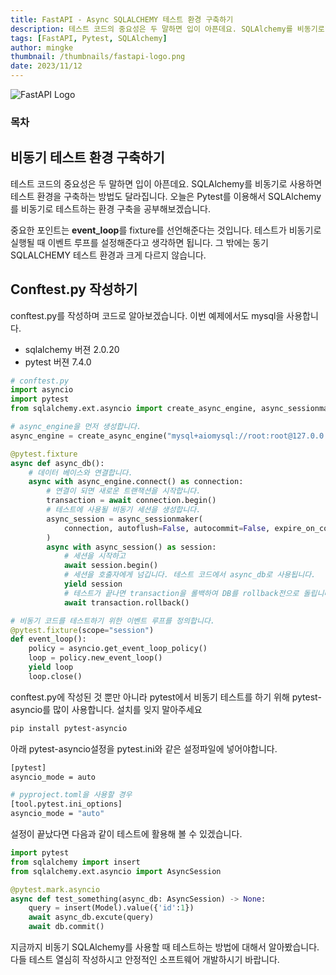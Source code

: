 ```yaml
---
title: FastAPI - Async SQLALCHEMY 테스트 환경 구축하기
description: 테스트 코드의 중요성은 두 말하면 입이 아픈데요. SQLAlchemy를 비동기로 사용하면 테스트 환경을 구축하는 방법도 달라집니다. 오늘은 Pytest를 이용해서 SQLAlchemy를 비동기로 테스트하는 환경 구축을 공부해보겠습니다.
tags: [FastAPI, Pytest, SQLAlchemy]
author: mingke
thumbnail: /thumbnails/fastapi-logo.png
date: 2023/11/12
---
```


<Image src="/thumbnails/fastapi-logo.png" alt="FastAPI Logo" />

### 목차

## 비동기 테스트 환경 구축하기

테스트 코드의 중요성은 두 말하면 입이 아픈데요. SQLAlchemy를 비동기로 사용하면 테스트 환경을 구축하는 방법도 달라집니다. 오늘은 Pytest를 이용해서 SQLAlchemy를 비동기로 테스트하는 환경 구축을 공부해보겠습니다.

중요한 포인트는 **event_loop**를 fixture를 선언해준다는 것입니다. 테스트가 비동기로 실행될 때 이벤트 루프를 설정해준다고 생각하면 됩니다. 그 밖에는 동기 SQLALCHEMY 테스트 환경과 크게 다르지 않습니다.

## Conftest.py 작성하기

conftest.py를 작성하며 코드로 알아보겠습니다. 이번 예제에서도 mysql을 사용합니다.

- sqlalchemy 버젼 2.0.20
- pytest 버젼 7.4.0

```python
# conftest.py
import asyncio
import pytest
from sqlalchemy.ext.asyncio import create_async_engine, async_sessionmaker

# async_engine을 먼저 생성합니다.
async_engine = create_async_engine("mysql+aiomysql://root:root@127.0.0.1:3306/tests")

@pytest.fixture
async def async_db():
    # 데이터 베이스와 연결합니다.
    async with async_engine.connect() as connection:
        # 연결이 되면 새로운 트랜잭션을 시작합니다.
        transaction = await connection.begin()
        # 테스트에 사용될 비동기 세션을 생성합니다.
        async_session = async_sessionmaker(
            connection, autoflush=False, autocommit=False, expire_on_commit=False
        )
        async with async_session() as session:
            # 세션을 시작하고
            await session.begin()
            # 세션을 호출자에게 넘깁니다. 테스트 코드에서 async_db로 사용됩니다.
            yield session
            # 테스트가 끝나면 transaction을 롤백하여 DB를 rollback전으로 돌립니다.
            await transaction.rollback()

# 비동기 코드를 테스트하기 위한 이벤트 루프를 정의합니다.
@pytest.fixture(scope="session")
def event_loop():
    policy = asyncio.get_event_loop_policy()
    loop = policy.new_event_loop()
    yield loop
    loop.close()
```

conftest.py에 작성된 것 뿐만 아니라 pytest에서 비동기 테스트를 하기 위해 pytest-asyncio를 많이 사용합니다. 설치를 잊지 말아주세요

```bash
pip install pytest-asyncio
```

아래 pytest-asyncio설정을 pytest.ini와 같은 설정파일에 넣어야합니다.

```bash
[pytest]
asyncio_mode = auto

# pyproject.toml을 사용할 경우
[tool.pytest.ini_options]
asyncio_mode = "auto"
```

설정이 끝났다면 다음과 같이 테스트에 활용해 볼 수 있겠습니다.

```python
import pytest
from sqlalchemy import insert
from sqlalchemy.ext.asyncio import AsyncSession

@pytest.mark.asyncio
async def test_something(async_db: AsyncSession) -> None:
    query = insert(Model).value({'id':1})
    await async_db.excute(query)
    await db.commit()
```

지금까지 비동기 SQLAlchemy를 사용할 때 테스트하는 방법에 대해서 알아봤습니다. 다들 테스트 열심히 작성하시고 안정적인 소프트웨어 개발하시기 바랍니다.
